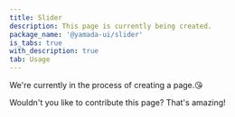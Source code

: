 ```yaml
---
title: Slider
description: This page is currently being created.
package_name: '@yamada-ui/slider'
is_tabs: true
with_description: true
tab: Usage
---
```


We're currently in the process of creating a page.😘

Wouldn't you like to contribute this page? That's amazing!
